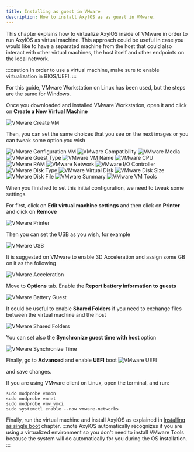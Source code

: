 ```yaml
---
title: Installing as guest in VMware
description: How to install AxylOS as as guest in VMware.
---
```


This chapter explains how to virtualize AxylOS inside of VMware in order to run AxylOS as virtual machine. This approach could be useful in case you would like to have a separated machine from the host that could also interact with other virtual machines, the host itself and other endpoints on the local network.

:::caution
In order to use a virtual machine, make sure to enable virtualization in BIOS/UEFI.
:::

For this guide, VMware Workstation on Linux has been used, but the steps are the same for Windows.

Once you downloaded and installed VMware Workstation, open it and click on **Create a New Virtual Machine**

![VMware Create VM](@assets/images/vmware-create.png)

Then, you can set the same choices that you see on the next images or you can tweak some option you wish

![VMware Configuration VM](@assets/images/vmware-configuration.png)
![VMware Compatibility](@assets/images/vmware-compatibility.png)
![VMware Media](@assets/images/vmware-media.png)
![VMware Guest Type](@assets/images/vmware-guest-type.png)
![VMware VM Name](@assets/images/vmware-vmname.png)
![VMware CPU](@assets/images/vmware-cpu.png)
![VMware RAM](@assets/images/vmware-ram.png)
![VMware Network](@assets/images/vmware-network.png)
![VMware I/O Controller](@assets/images/vmware-io.png)
![VMware Disk Type](@assets/images/vmware-disk-type.png)
![VMware Virtual Disk](@assets/images/vmware-vdisk.png)
![VMware Disk Size](@assets/images/vmware-disk-size.png)
![VMware Disk File](@assets/images/vmware-disk-file.png)
![VMware Summary](@assets/images/vmware-summary.png)
![VMware VM Tools](@assets/images/vmware-tools.png)

When you finished to set this initial configuration, we need to tweak some settings.

For first, click on **Edit virtual machine settings** and then click on **Printer** and click on **Remove**

![VMware Printer](@assets/images/vmware-printer.png)

Then you can set the USB as you wish, for example

![VMware USB](@assets/images/vmware-usb.png)

It is suggested on VMware to enable 3D Acceleration and assign some GB on it as the following

![VMware Acceleration](@assets/images/vmware-accel.png)

Move to **Options** tab. Enable the **Report battery information to guests**

![VMware Battery Guest](@assets/images/vmware-battery.png)

It could be useful to enable **Shared Folders** if you need to exchange files between the virtual machine and the host

![VMware Shared Folders](@assets/images/vmware-shared.png)

You can set also the **Synchronize guest time with host** option

![VMware Synchronize Time](@assets/images/vmware-timesync.png)

Finally, go to **Advanced** and enable **UEFI** boot
![VMware UEFI](@assets/images/vmware-uefi.png)

and save changes.

If you are using VMware client on Linux, open the terminal, and run:
```shell
sudo modprobe vmmon
sudo modprobe vmnet
sudo modprobe vmw_vmci
sudo systemctl enable --now vmware-networks
```

Finally, run the virtual machine and install AxylOS as explained in [Installing as single boot](/en/installation/install-single-boot/) chapter.
:::note
AxylOS automatically recognizes if you are using a virtualized environment so you don't need to install VMware Tools because the system will do automatically for you during the OS installation.
:::
<ImageComponent />
